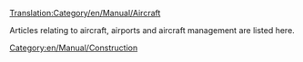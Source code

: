 [[Translation:Category/en/Manual/Aircraft]]


Articles relating to aircraft, airports and aircraft management are listed here.
[[Category:en/Manual/Construction]]